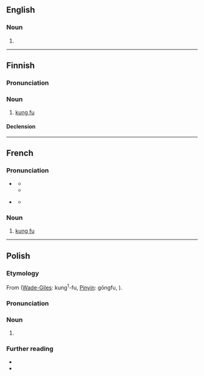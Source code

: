 {{also|kungfu|kung fu}}
==English==

===Noun===
{{en-noun|-}}

# {{alternative spelling of|en|kung fu}}

----

==Finnish==

===Pronunciation===
{{fi-pronunciation|kungfuu}}

===Noun===
{{fi-noun}}

# [[kung fu]] {{gloss|martial art}}

====Declension====
{{fi-decl-rosé|kung-fu|a}}

----

==French==

===Pronunciation===
* {{a|France}} {{fr-IPA|kouŋfou}}
** {{audio|fr|Fr-Normandie-kung-fu.ogg|Audio (France)}}
** {{audio|fr|Fr-kung-fu.ogg|Audio (France)}}
* {{a|Quebec}} {{fr-IPA|koŋfou}}
** {{audio|fr|Qc-kung-fu.oga|Audio (Quebec)}}

===Noun===
{{fr-noun|m|-}}

# [[kung fu]]

----

==Polish==
{{wp|lang=pl}}

===Etymology===
From {{bor|pl|cmn|功夫||skill, or accomplishment|sc=Hani}} ([[Wade-Giles]]: kung<sup>1</sup>-fu, [[Pinyin]]: gōngfu, {{IPAchar|/kʊŋ˥˥fu/|lang=cmn}}).

===Pronunciation===
{{pl-p}}

===Noun===
{{pl-noun|g=n|indecl=yes}}

# {{l|en|kung fu}}

===Further reading===
* {{R:pl:WSJP}}
* {{R:PWN}}

{{c|pl|China|Martial arts}}